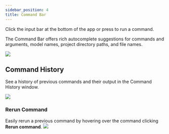 ```yaml
---
sidebar_position: 4
title: Command Bar
---
```



Click the input bar at the bottom of the app or press <Keybinding mac="⇧ ⌘ D" winux="ctrl+shift+d" /> to run a <DbtCoreR /> command.

The Command Bar offers rich autocomplete suggestions for <DbtCoreR /> commands and arguments, model names, project directory paths, and file names.

<img src="/product/command-bar.png"></img>

## Command History
See a history of previous commands and their output in the Command History window.

<img src="/product/command-history.png"></img>

### Rerun Command
Easily rerun a previous command by hovering over the command clicking **Rerun command**.
<img src="/product/rerun-command.png"></img>